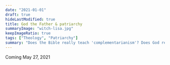 ```yaml
---
date: "2021-01-01"
draft: true
hideLastModified: true
title: God the Father & patriarchy
summaryImage: "witch-lisa.jpg"
keepImageRatio: true
tags: ["Theology", "Patriarchy"]
summary: "Does the Bible really teach 'complementarianism'? Does God require women to be submissive to men?"
---
```


Coming May 27, 2021
